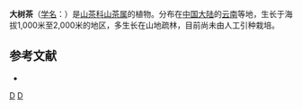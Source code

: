 {{Speciesbox 
| taxon = Camellia arborescens
| authority =  Chang
}}

'''大树茶'''（[[学名|学名]]：{{lang|la|''Camellia arborescens''}}）是[[山茶科|山茶科]][[山茶属|山茶属]]的植物。分布在[[中国大陆|中国大陆]]的[[云南|云南]]等地，生长于海拔1,000米至2,000米的地区，多生长在山地疏林，目前尚未由人工引种栽培。

== 参考文献 ==
<div class="references-small">
* {{cite web| url =http://www.bioinfo.cn/db05/KmzwSpecies.php?action=view&id=29002| title =大树茶| work =《中国高等植物数据库全库》| publisher =中国科学院微生物研究所| author =昆明植物研究所| accessdate =2009-02-26| deadurl =yes| archiveurl =https://web.archive.org/web/20160305081449/http://www.bioinfo.cn/db05/KmzwSpecies.php?action=view&id=29002| archivedate =2016-03-05}}
</div>
{{Taxonbar|from=Q10935942}}

[[Category:山茶属|D]]
[[Category:云南植物|D]]